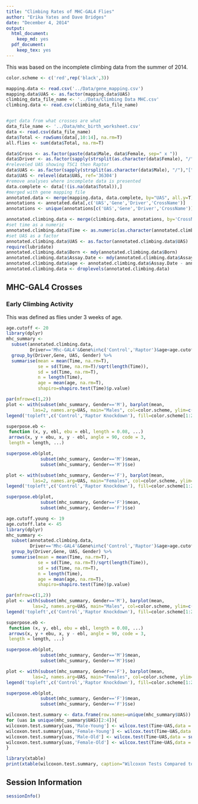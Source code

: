 ```yaml
---
title: "Climbing Rates of MHC-GAL4 Flies"
author: "Erika Yates and Dave Bridges"
date: "December 4, 2014"
output:
  html_document:
    keep_md: yes
  pdf_document:
    keep_tex: yes
---
```


This was based on the incomplete climbing data from the summer of 2014.

```r
color.scheme <- c('red',rep('black',3))

mapping.data <- read.csv('../Data/gene_mapping.csv')
mapping.data$UAS <- as.factor(mapping.data$UAS)
climbing_data_file_name <- '../Data/Climbing Data MHC.csv'
climbing.data <- read.csv(climbing_data_file_name)


#get data from what crosses are what
data_file_name <- '../Data/mhc_birth_worksheet.csv'
data <- read.csv(data_file_name)
data$Total <- rowSums(data[,10:14], na.rm=T)
all.flies <- sum(data$Total, na.rm=T)

data$Cross <- as.factor(paste(data$Male, data$Female, sep=" x "))
data$Driver <- as.factor(sapply(strsplit(as.character(data$Female), "/"),"[", 1))
#releveled UAS showing TSC1 then Raptor
data$UAS <- as.factor(sapply(strsplit(as.character(data$Male), "/"),"[", 1))
data$UAS <- relevel(data$UAS, ref='36304')
#remove analyses where incomplete data is presented
data.complete <- data[!(is.na(data$Total)),]
#merged with gene mapping file
annotated.data <- merge(mapping.data, data.complete, by="UAS", all.y=T)
annotations <- annotated.data[,c('UAS','Gene','Driver','CrossName')]
annotations <- unique(annotations[c('UAS','Gene','Driver','CrossName')])

annotated.climbing.data <- merge(climbing.data, annotations, by='CrossName')
#set time as a numeric
annotated.climbing.data$Time <- as.numeric(as.character(annotated.climbing.data$Time))
#set UAS as a factor
annotated.climbing.data$UAS <- as.factor(annotated.climbing.data$UAS)
require(lubridate)
annotated.climbing.data$Born <- mdy(annotated.climbing.data$Born)
annotated.climbing.data$Assay.Date <- mdy(annotated.climbing.data$Assay.Date)
annotated.climbing.data$age <- annotated.climbing.data$Assay.Date - annotated.climbing.data$Born
annotated.climbing.data <- droplevels(annotated.climbing.data)
```

## MHC-GAL4 Crosses

### Early Climbing Activity

This was defined as flies under 3 weeks of age.

```r
age.cutoff <- 20
library(dplyr)
mhc_summary <-
  subset(annotated.climbing.data, 
         Driver=='Mhc-GAL4'&Gene%in%c('Control','Raptor')&age<age.cutoff&UAS!='41912') %>%
  group_by(Driver,Gene, UAS, Gender) %>%
  summarise(mean = mean(Time, na.rm=T),
            se = sd(Time, na.rm=T)/sqrt(length(Time)),
            sd = sd(Time, na.rm=T),
            n = length(Time),
            age = mean(age, na.rm=T),
            shapiro=shapiro.test(Time)$p.value)

par(mfrow=c(1,2))
plot <- with(subset(mhc_summary, Gender=='M'), barplot(mean, 
          las=2, names.arg=UAS, main="Males", col=color.scheme, ylim=c(0,35)))
legend('topleft',c('Control','Raptor Knockdown'), fill=color.scheme[1:2], bty='n')

superpose.eb <- 
 function (x, y, ebl, ebu = ebl, length = 0.08, ...) 
 arrows(x, y + ebu, x, y - ebl, angle = 90, code = 3, 
 length = length, ...)

superpose.eb(plot, 
             subset(mhc_summary, Gender=='M')$mean,
             subset(mhc_summary, Gender=='M')$se)

plot <- with(subset(mhc_summary, Gender=='F'), barplot(mean, 
          las=2, names.arg=UAS, main="Females", col=color.scheme, ylim=c(0,35)))
legend('topleft',c('Control','Raptor Knockdown'), fill=color.scheme[1:2], bty='n')

superpose.eb(plot, 
             subset(mhc_summary, Gender=='F')$mean,
             subset(mhc_summary, Gender=='F')$se)
```

```r
age.cutoff.young <- 19
age.cutoff.late <- 45
library(dplyr)
mhc_summary <-
  subset(annotated.climbing.data, 
         Driver=='Mhc-GAL4'&Gene%in%c('Control','Raptor')&age>age.cutoff.young&age<age.cutoff.late&UAS!='41912') %>%
  group_by(Driver,Gene, UAS, Gender) %>%
  summarise(mean = mean(Time, na.rm=T),
            se = sd(Time, na.rm=T)/sqrt(length(Time)),
            sd = sd(Time, na.rm=T),
            n = length(Time),
            age = mean(age, na.rm=T),
            shapiro=shapiro.test(Time)$p.value)

par(mfrow=c(1,2))
plot <- with(subset(mhc_summary, Gender=='M'), barplot(mean, 
          las=2, names.arg=UAS, main="Males", col=color.scheme, ylim=c(0,220)))
legend('topleft',c('Control','Raptor Knockdown'), fill=color.scheme[1:2], bty='n')

superpose.eb <- 
 function (x, y, ebl, ebu = ebl, length = 0.08, ...) 
 arrows(x, y + ebu, x, y - ebl, angle = 90, code = 3, 
 length = length, ...)

superpose.eb(plot, 
             subset(mhc_summary, Gender=='M')$mean,
             subset(mhc_summary, Gender=='M')$se)

plot <- with(subset(mhc_summary, Gender=='F'), barplot(mean, 
          las=2, names.arg=UAS, main="Females", col=color.scheme, ylim=c(0,220)))
legend('topleft',c('Control','Raptor Knockdown'), fill=color.scheme[1:2], bty='n')

superpose.eb(plot, 
             subset(mhc_summary, Gender=='F')$mean,
             subset(mhc_summary, Gender=='F')$se)

wilcoxon.test.summary <- data.frame(row.names=unique(mhc_summary$UAS))
for (uas in unique(mhc_summary$UAS)[2:4]){
wilcoxon.test.summary[uas,'Male-Young'] <- wilcox.test(Time~UAS,data = subset(annotated.climbing.data,Driver=='Mhc-GAL4'&Gene%in%c('Control','Raptor')&age<age.cutoff&Gender=='M'&UAS%in%c('36304',uas)))$p.value
wilcoxon.test.summary[uas,'Female-Young'] <- wilcox.test(Time~UAS,data = subset(annotated.climbing.data,Driver=='Mhc-GAL4'&Gene%in%c('Control','Raptor')&age<age.cutoff&Gender=='F'&UAS%in%c('36304',uas)))$p.value
wilcoxon.test.summary[uas,'Male-Old'] <- wilcox.test(Time~UAS,data = subset(annotated.climbing.data,Driver=='Mhc-GAL4'&Gene%in%c('Control','Raptor')&age>age.cutoff.young&age<age.cutoff.late&Gender=='M'&UAS%in%c('36304',uas)))$p.value
wilcoxon.test.summary[uas,'Female-Old'] <- wilcox.test(Time~UAS,data = subset(annotated.climbing.data,Driver=='Mhc-GAL4'&Gene%in%c('Control','Raptor')&age>age.cutoff.young&age<age.cutoff.late&Gender=='F'&UAS%in%c('36304',uas)))$p.value
}

library(xtable)
print(xtable(wilcoxon.test.summary, caption="Wilcoxon Tests Compared to Control Flies"), type='html')
```



## Session Information
```r
sessionInfo()
```